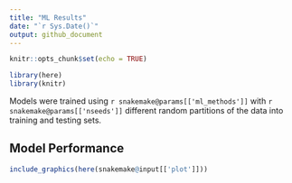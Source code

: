 ```yaml
---
title: "ML Results"
date: "`r Sys.Date()`"
output: github_document
---
```


```r
knitr::opts_chunk$set(echo = TRUE)
```

```r
library(here)
library(knitr)
```

Models were trained using `r snakemake@params[['ml_methods']]` 
with `r snakemake@params[['nseeds']]` different random partitions of the data 
into training and testing sets.

## Model Performance

```r
include_graphics(here(snakemake@input[['plot']]))
```

